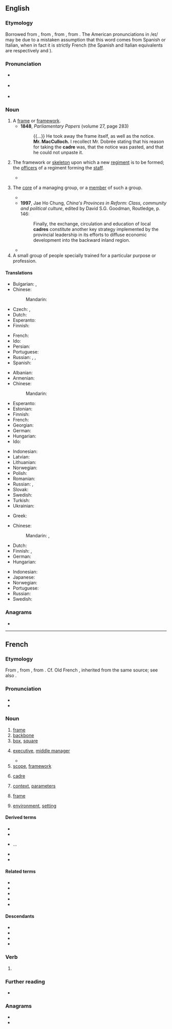 {{also|cadré}}
==English==
{{was wotd|2009|July|9}}
{{wikipedia|lang=en}}

===Etymology===
Borrowed from {{bor|en|fr|cadre}}, from {{der|en|it|quadro||framed painting, square}}, from {{der|en|la|quadrum}}, from {{m|la|quattuor||four}}. The American pronunciations in /eɪ/ may be due to a mistaken assumption that this word comes from Spanish or Italian, when in fact it is strictly French (the Spanish and Italian equivalents are respectively {{m|es|cuadro}} and {{m|it|quadro}}).

===Pronunciation===
* {{a|RP}} {{IPA|en|/ˈkɑː.də/|/ˈkɑː.dɹə/}}
* {{a|US}} {{IPA|en|/ˈkɑ.dɹeɪ/|/ˈkæd.ɹeɪ/|/ˈkɑ.dɹə/|/ˈkæd.ɹi/|/ˈkɑ.dɹi/|/ˈkɑ.dəɹ/}}
* {{audio|en|en-au-cadre.ogg|Audio (AU)}}

===Noun===
{{en-noun}}

# A [[frame]] or [[framework]].
#* '''1848''', ''Parliamentary Papers'' (volume 27, page 283)
#*: {{...}} He took away the frame itself, as well as the notice.<br>'''Mr. MacCulloch.''' I recollect Mr. Dobrée stating that his reason for taking the '''cadre''' was, that the notice was pasted, and that he could not unpaste it.
# {{lb|en|military}} The framework or [[skeleton]] upon which a new [[regiment]] is to be formed; the [[officer]]s of a regiment forming the [[staff]].
#* {{quote-book|en|year=2002
|author=Barry M. Stentiford
|title=The American Home Guard: the State Militia in the Twentieth Century
|chapter=9
|isbn=1585441813
|page=202
|passage=From the original plan, thirty-four '''cadre''' battalions, with a total of 116 companies, had actually been formed, a total of about 700 officers and another 600 key enlisted men.}}
# {{lb|en|chiefly|in|_|communism}} The [[core]] of a managing group, or a [[member]] of such a group.
#* {{quote-book|en|1986|Robert Elsie|Dictionary of Albanian Literature|page=101|url=http://books.google.com/books?id=eXEhAAAAMAAJ
|passage=After the war, he was a party '''cadre''' and worked as a correspondent for the daily newspaper Zeri i Popullit (The People's Voice).}}
#* '''1997''', Jae Ho Chung, ''China's Provinces in Reform: Class, community and political culture'', edited by David S.G. Goodman, Routledge, p. 146:
#*: Finally, the exchange, circulation and education of local '''cadres''' constitute another key strategy implemented by the provincial leadership in its efforts to diffuse economic development into the backward inland region.
#* {{quote-journal|en|year=2006|work=Financial Times|url=http://www.ft.com/cms/s/e9eef20e-4dc4-11db-8704-0000779e2340,dwp_uuid=9c33700c-4c86-11da-89df-0000779e2340.html|title=China airbrushes Chen|passage=Party '''cadres''' must guard against the temptations of power, money and sex.}}
# A small group of people specially trained for a particular purpose or profession.

====Translations====
{{trans-top|frame or framework}}
* Bulgarian: {{t+|bg|структу́ра|f}}, {{t+|bg|ра́мка|f}}
* Chinese:
*: Mandarin: {{t+|cmn|骨骼|tr=gǔgé|sc=Hani}}
* Czech: {{t+|cs|rámec|m}}, {{t+|cs|rám|m}}
* Dutch: {{t+|nl|kader|n}}
* Esperanto: {{t|eo|kadro}}
* Finnish: {{t+|fi|kehys}}
{{trans-mid}}
* French: {{t+|fr|cadre|m}}
* Ido: {{t+|io|kadro}}
* Persian: {{t+|fa|کادر|tr=kâdr|sc=fa-Arab}}
* Portuguese: {{t+|pt|armação|f}}
* Russian: {{t+|ru|структу́ра|f}}, {{t+|ru|ра́мка|f}}, {{t+|ru|карка́с|m}}
* Spanish: {{t+|es|armazón|f}}
{{trans-bottom}}

{{trans-top|skeleton upon which regiment is formed}}
* Albanian: {{t-needed|sq}}
* Armenian: {{t-needed|hy}}
* Chinese:
*: Mandarin: {{t-needed|cmn}}
* Esperanto: {{t-needed|eo}}
* Estonian: {{t-needed|et}}
* Finnish: {{t+|fi|esikunta}}
* French: {{t+|fr|cadres|m-p}}
* Georgian: {{t-needed|ka}}
* German: {{t-needed|de}}
* Hungarian: {{t-needed|hu}}
* Ido: {{t+|io|kadro}}
{{trans-mid}}
* Indonesian: {{t+|id|kader}}
* Latvian: {{t-needed|lv}}
* Lithuanian: {{t-needed|lt}}
* Norwegian: {{t+|no|kader|m}}
* Polish: {{t+|pl|kadra|f}}
* Romanian: {{t-needed|ro}}
* Russian: {{t-check|ru|[[ка́дровый]] [[соста́в]]|m}} {{attention|ru|2=was "[[кадровый]] [[состав]]" - assumed sum-of-parts; if an idiom, remove the wikilinks to the individual words. see [[User:Kephir/gadgets/xte#Translation_fixing]]}}, {{t+|ru|кадр|alt=ка́дры|m-p}}
* Slovak: {{t-needed|sk}}
* Swedish: {{t+|sv|kader}}
* Turkish: {{t-needed|tr}}
* Ukrainian: {{t-needed|uk}}
{{trans-bottom}}

{{trans-top|officers forming the staff}}
* Greek: {{t+|el|επιτελείο|n}}
{{trans-bottom}}

{{trans-top|core of managing group}}
* Chinese:
*: Mandarin: {{t+|cmn|幹部|tr=gànbù|sc=Hani}}, {{t+|cmn|干部|tr=gànbù|sc=Hani}}
* Dutch: {{t+|nl|kader|n}}
* Finnish: {{t|fi|ydinjoukko}}, {{t+|fi|kaaderi}}
* German: {{t+|de|Kader|m}}
* Hungarian: {{t+|hu|káder}}
{{trans-mid}}
* Indonesian: {{t+|id|kader}}
* Japanese: {{t+|ja|幹部|tr=かんぶ, kanbu|sc=Jpan}}
* Norwegian: {{t+|no|kader|m}}
* Portuguese: {{t+|pt|quadro|m}}
* Russian: {{t|ru|[[руководящий|руководя́щие]] [[кадр|ка́дры]]|m-p}}
* Swedish: {{t+|sv|kader}}
{{trans-bottom}}

===Anagrams===
* {{anagrams|en|a=acder|Cedar|Cerda|Cerdà|Dacre|acred|arced|cader|cared|cedar|decar|e-card|ecard|raced}}

{{C|en|Collectives}}
{{topics|en|People|Occupations}}

----

==French==

===Etymology===
From {{bor|fr|it|quadro||framed painting, square}}, from {{der|fr|la|quadrum}}, from {{m|la|quattuor||four}}. Cf. Old French {{m|fro|querre}}, inherited from the same source; see also {{m|fr|carre}}.

===Pronunciation===
* {{fr-IPA|câdre}}
* {{audio|fr|Fr-cadre.ogg|audio}}

===Noun===
{{fr-noun|m}}

# [[frame]] {{gloss|of a door or picture}}
# [[backbone]] {{gloss|of an organization}}
# [[box]], [[square]] {{gloss|on a printed page}}
# {{lb|fr|business}} [[executive]], [[middle manager]]
#* {{quote-book|fr|title=Extension du domaine de la lutte|author={{w|Michel Houellebecq}}|year=1994|passage=Vendredi soir, j'étais invité à une soirée chez un collègue de travail. On était une bonne trentaine, rien que des '''cadres'''  moyens âgés de vint-cinq à quarante ans.|translation=Friday night, I was invited to a party at a work colleague's house.  There were thirty or so of us there, just '''middle managers''' between the ages of twenty-five and forty.}}
# [[scope]], [[framework]]
# {{lb|fr|military}} [[#English|cadre]]
# [[context]], [[parameter]]s
# {{lb|fr|cycling}} [[frame]]
#: {{uxi|fr|'''cadre''' en fibre de carbone|carbon fiber '''frame'''}}
# [[environment]], [[setting]]
#: {{uxi|fr|'''cadre''' de vie|living '''environment'''}}

====Derived terms====
* {{l|fr|cadrage}}
* {{l|fr|cadrer}}
* {{l|fr|dans le cadre de}}...
* {{l|fr|décadrer}}
* {{l|fr|encadrer}}

====Related terms====
* {{l|fr|carre}}
* {{l|fr|carreau}}
* {{l|fr|carrer}}
* {{l|fr|encadrement}}
* {{l|fr|équerre}}

====Descendants====
* {{desc|en|cadre|bor=1}}
* {{desc|de|Kader|bor=1}}
* {{desctree|ru|кадр|bor=1}}
* {{desc|tr|kadro|bor=1}}

===Verb===
{{head|fr|verb form}}

# {{inflection of|fr|cadrer||1//3|s|pres|ind//sub|;|2|s|impr}}

===Further reading===
* {{R:TLFi}}

===Anagrams===
* {{l|fr|carde}}
* {{l|fr|crade}}

{{C|fr|Bicycle parts}}